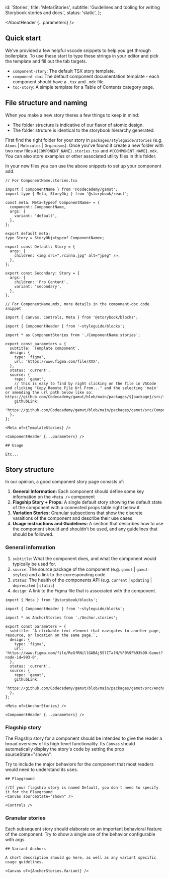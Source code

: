 

  id: 'Stories',
  title: 'Meta/Stories',
  subtitle: 'Guidelines and tooling for writing Storybook stories and docs.',
  status: 'static',
};

<Meta title="Meta/Stories" />

<AboutHeader {...parameters} />

## Quick start

We've provided a few helpful vscode snippets to help you get through boilerplate. To use these start to type these strings in your editor and pick the template and fill out the tab targets.

- `component-story`: The default TSX story template.
- `component-doc`: The default component documentation template - each component should have a `.tsx` and `.mdx` file.
- `toc-story`: A simple template for a Table of Contents category page.

## File structure and naming

When you make a new story theres a few things to keep in mind:

- The folder structure is indicative of our flavor of atomic design.
- The folder struture is identical to the storybook hierarchy generated.

First find the right folder for your story in `packages/styleguide/stories` (e.g. `Atoms` | `Molecules` | `Organisms`).
Once you've found it create a new folder with two new files `#{COMPONENT_NAME}.stories.tsx` and `#{COMPONENT_NAME}.mdx`. You can also store examples or other associated utility files in this folder.

In your new files you can use the above snippets to set up your component add:

```tsx
// For ComponentName.stories.tsx

import { ComponentName } from '@codecademy/gamut';
import type { Meta, StoryObj } from '@storybook/react';

const meta: Meta<typeof ComponentName> = {
  component: ComponentName,
  args: {
    variant: 'default',
  },
};

export default meta;
type Story = StoryObj<typeof ComponentName>;

export const Default: Story = {
  args: {
    children: <img src="./cinna.jpg" alt="jpeg" />,
  },
};

export const Secondary: Story = {
  args: {
    children: 'Pro Content',
    variant: 'secondary',
  },
};
```

```tsx
// For ComponentName.mdx, more details in the component-doc code snippet

import { Canvas, Controls, Meta } from '@storybook/blocks';

import { ComponentHeader } from '~styleguide/blocks';

import * as ComponentStories from './ComponentName.stories';

export const parameters = {
  subtitle: `Template component`,
  design: {
    type: 'figma',
    url: 'https://www.figma.com/file/XXX',
  },
  status: 'current',
  source: {
    repo: 'gamut',
    // this is easy to find by right clicking on the file in VSCode and clicking "Copy Remote File Url From..." and the selecting 'main' or amending the url path below like so: https://github.com/Codecademy/gamut/blob/main/packages/${package}/src/file/location
    githubLink:
      'https://github.com/Codecademy/gamut/blob/main/packages/gamut/src/ComponentName',
  },
};

<Meta of={TemplateStories} />

<ComponentHeader {...parameters} />

## Usage

Etc...
```

## Story structure

In our opinion, a good component story page consists of:

1. **General Information:** Each component should define some key information on the `<Meta />` component
2. **Flagship Story + Props:** A single default story showing the default state of the component with a connected props table right below it.
3. **Variation Stories:** Granular subsections that show the discrete varaitions of the component and describe their use cases
4. **Usage instructions and Guidelines:** A section that describes how to use the component should and shouldn't be used, and any guidelines that should be followed.

### General information

1. `subtitle`: What the component does, and what the component would typically be used for.
2. `source`: The source package of the component (e.g. `gamut` | `gamut-styles`) and a link to the corresponding code.
3. `status`: The health of the components API (e.g. `current` | `updating` | `deprecated` | `static`)
4. `design`: A link to the Figma file that is associated with the component.

```tsx
import { Meta } from '@storybook/blocks';

import { ComponentHeader } from '~styleguide/blocks';

import * as AnchorStories from './Anchor.stories';

export const parameters = {
  subtitle: `A clickable text element that navigates to another page, resource, or location on the same page.`,
  design: {
    type: 'figma',
    url: 'https://www.figma.com/file/ReGfRNillGABAj5SlITalN/%F0%9F%93%90-Gamut?node-id=993-0',
  },
  status: 'current',
  source: {
    repo: 'gamut',
    githubLink:
      'https://github.com/Codecademy/gamut/blob/main/packages/gamut/src/Anchor',
  },
};

<Meta of={AnchorStories} />

<ComponentHeader {...parameters} />

```

### Flagship story

The Flagship story for a component should be intended to give the reader a broad overview of its high-level functionality. Its `Canvas` should automatically display the story's code by setting the prop sourceState="shown".

Try to include the major behaviors for the component that most readers would need to understand its uses.

```tsx
## Playground

//If your flagship story is named Default, you don't need to specify it for the Playground
<Canvas sourceState="shown" />

<Controls />
```

### Granular stories

Each subsequent story should elaborate on an important behavioral feature of the component.
Try to show a single use of the behavior configurable with args.

```tsx
## Variant Anchors

A short description should go here, as well as any variant specific usage guidelines.

<Canvas of={AnchorStories.Variant} />

```
